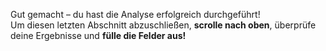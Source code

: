 Gut gemacht – du hast die Analyse erfolgreich durchgeführt!  
Um diesen letzten Abschnitt abzuschließen, **scrolle nach oben**, überprüfe deine Ergebnisse und **fülle die Felder aus!**
